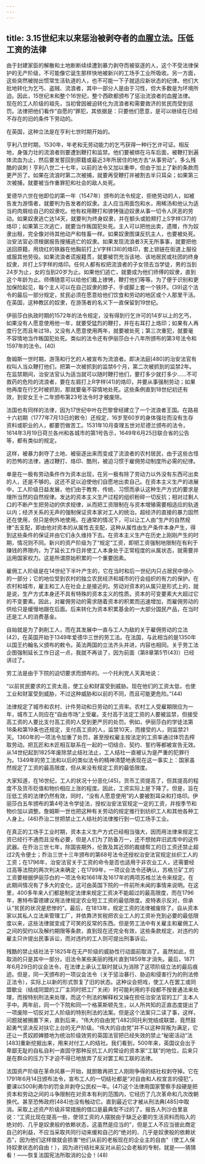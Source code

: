 ```yaml
---
---
---
```

title: 3.15世纪末以来惩治被剥夺者的血腥立法。压低工资的法律
---




由于封建家臣的解散和土地断断续续遭到暴力剥夺而被驱逐的人，这个不受法律保护的无产阶级，不可能像它诞生那样快地被新兴的工场手工业所吸收。另一方面，这些突然被抛出惯常生活轨道的人，也不可能一下子就适应新状态的纪律。他们大批地转化为乞丐、盗贼、流浪者，其中一部分人是由于习性，但大多数是为环境所迫。因此，15世纪末和整个16世纪，整个西欧都颁布了惩治流浪者的血腥法律。现在的工人阶级的祖先，当初曾因被迫转化为流浪者和需要救济的贫民而受到惩罚。法律把他们看作“自愿的”罪犯，其依据是：只要他们愿意，是可以继续在已经不存在的旧的条件下劳动的。

在英国，这种立法是在亨利七世时期开始的。

亨利八世时期，1530年，年老和无劳动能力的乞丐获得一种行乞许可证。相反地，身强力壮的流浪者则要遭到鞭打和监禁。他们要被绑在马车后面，被鞭打到遍体流血为止，然后要发誓回到原籍或最近3年所居住的地方去“从事劳动”。多么残酷的讽刺！亨利八世二十七年，以前的法令又加以重申，但由于加上了新的条款而更严厉了。如果在流浪时第二次被捕，就要再受鞭打并被割去半只耳朵；如果第三次被捕，就要被当作重罪犯和社会的敌人处死。

爱德华六世在他即位的第一年（1547年）颁布的法令规定，拒绝劳动的人，如被告发为游惰者，就要判为告发者的奴隶。主人应当用面包和水，用稀汤和他认为适当的肉屑给自己的奴隶吃。他有权用鞭打和镣铐强迫奴隶从事一切令人厌恶的劳动。如果奴隶逃亡达14天，就要判为终身奴隶，并在额头或脸颊打上S字样(37)的烙印；如果第三次逃亡，就要当作叛国犯处死。主人可以把他出卖，遗赠，作为奴隶出租，完全像对待其他动产和牲畜一样。如果奴隶图谋反抗主人，也要被处死。治安法官必须根据报告搜捕逃亡的奴隶。如果发现流浪者3天无所事事，就要把他送回原籍，用烧红的铁器在他胸前打上V字样(38)的烙印，套上锁链在街道上服役或服其他劳役。如果流浪者谎报籍贯，就要被罚充当该地、该地居民或社团的终身奴隶，并打上S字样的烙印。任何人都有权把流浪者的子女领去当学徒，男的当到24岁为止，女的当到20岁为止。如果他们逃亡，就要成为他们师傅的奴隶，直到这个年龄为止。师傅随意可以给他们戴上镣铐，鞭打他们等等。为了便于识别和更加保险起见，每个主人可以在自己奴隶的脖子、手或脚上套一个铁环。(39)这个法令的最后一部分规定，贫民必须在愿意给他们饮食和劳动的地区或个人那里干活。在英国，这种教区的奴隶，在游荡者的名义下一直保留到19世纪。

伊丽莎白执政时期的1572年的法令规定，没有得到行乞许可的14岁以上的乞丐，如果没有人愿意使用他一年，就要受猛烈的鞭打，并在右耳打上烙印；如果有人再度行乞而且年过18，又没有人愿意使用两年，就要被处死；第三次重犯，就要毫不容情地当作叛国犯处死。类似的法令还有伊丽莎白十八年所颁布的第3号法令和1597年的法令。(40)

詹姆斯一世时期，游荡和行乞的人被宣布为流浪者。即决法庭[480]的治安法官有权叫人当众鞭打他们，把第一次被抓到的监禁6个月，第二次被抓到的监禁2年。在监禁期间，治安法官认为适当就可以随时鞭打他们，要打多少就打多少……不可救药的危险的流浪者，要在左肩打上R字样(41)的烙印，并要从事强制劳动；如果他再度在行乞时被抓到，那就要毫不容情地处死。这些条例直到18世纪初还有效，到安女王十二年颁布第23号法令时才被废除。

法国也有同样的法律，因为17世纪中叶在巴黎曾经建立了一个流浪者王国。在路易十六初期（1777年7月13日的敕令）还规定，16岁至60岁的身体强壮而没有生存资料或职业的人，都要罚做苦工。1531年10月查理五世对尼德兰颁布的法令，1614年3月19日荷兰各州和各城市的第1号告示，1649年6月25日联合省的公告等，都有类似的规定。

这样，被暴力剥夺了土地、被驱逐出来而变成了流浪者的农村居民，由于这些古怪的恐怖的法律，通过鞭打、烙印、酷刑，被迫习惯于雇佣劳动制度所必需的纪律。

单是在一极有劳动条件作为资本出现，在另一极有除了劳动力以外没有东西可出卖的人，还是不够的。这还不足以迫使他们自愿地出卖自己。在资本主义生产的进展中，工人阶级日益发展，他们由于教育、传统、习惯而承认这种生产方式的要求是理所当然的自然规律。发达的资本主义生产过程的组织粉碎一切反抗；相对过剩人口的不断产生把劳动的供求规律，从而把工资限制在与资本增殖需要相适应的轨道以内；经济关系的无声的强制保证资本家对工人的统治。超经济的直接的暴力固然还在使用，但只是例外地使用。在通常的情况下，可以让工人由“生产的自然规律”去支配，即由他对资本的从属性去支配，这种从属性由生产条件本身产生，得到这些条件的保证并由它们永久维持下去。在资本主义生产在历史上刚刚产生的时期，情况则不同。新兴的资产阶级为了“规定”工资，即把工资强制地限制在有利于赚钱的界限内，为了延长工作日并使工人本身处于正常程度的从属状态，就需要并运用国家权力。这是所谓原始积累的一个重要因素。

雇佣工人阶级是在14世纪下半叶产生的，它在当时和后一世纪内只占居民中很小的一部分；它的地位受到农村的独立农民经济和城市的行会组织的有力的保护。在农村和城市，雇主和工人在社会上是接近的。劳动对资本的从属只是形式上的，就是说，生产方式本身还不具有特殊的资本主义的性质。资本的可变要素大大超过它的不变要素。因此，对雇佣劳动的需求随着资本的积累而迅速增加，而雇佣劳动的供给只是缓慢地跟在后面。后来转化为资本积累基金的一大部分国民产品，在当时还是工人的消费基金。

自始就是为了剥削工人，而在其发展中一直与工人为敌的关于雇佣劳动的立法(42)，在英国开始于1349年爱德华三世的劳工法。在法国，与此相当的是1350年以国王约翰名义颁布的敕令。英法两国的立法齐头并进，内容也相同。关于劳工法企图强制延长工作日这一点，我就不再谈了，因为前面（第8章第5节(43)）已经讲过了。

劳工法是由于下院的迫切要求而颁布的。一个托利党人天真地说：

“以前贫民要求的工资太高，使工业和财富受到威胁。现在他们的工资太低，也使工业和财富受到威胁，不过这种威胁和以前的不同，而且可能更危险。”(44)

法律规定了城市和农村、计件劳动和日劳动的工资率。农村工人受雇期限应为一年，城市工人则应在“自由市场”上受雇。支付高于法定工资的人要被监禁，但接受高工资的人要比支付高工资的人受到更严厉的处罚。例如，伊丽莎白的学徒法第18条和第19条也还规定，支付高工资的人，监禁10天，而接受的人，则监禁21天。1360年的一项法令加重了处罚，甚至授权雇主按法定的工资率通过体罚去榨取劳动。把瓦匠和木匠相互联系在一起的一切结合、契约、誓约等都被宣告无效。从14世纪起到1825年废除禁止结社法止，工人结社一直被认为是严重的犯罪行为。1349年的劳工法和以后的类似法令的精神清楚地表现在这一事实上：国家虽然规定了工资的最高限度，但从来没有规定工资的最低限度。

大家知道，在16世纪，工人的状况十分恶化(45)。货币工资提高了，但其提高的程度不及货币贬值和物价相应上涨的程度。因此，工资实际上是下降了。但是，旨在压低工资的法律仍然有效，同时，“没有人愿意使用”的人要被割耳朵和打烙印。伊丽莎白五年颁布的第4号法令学徒法，授权治安法官规定一定的工资，并按季节和物价加以调整。詹姆斯一世也把这种有关劳动的规定推行到纺织工人和其他各种工人身上。(46)乔治二世把禁止工人结社的法律推行到一切工场手工业。

在真正的工场手工业时期，资本主义生产方式已经相当强大，因而用法律来规定工资已经行不通而且没有必要，但是人们为了防备万一，还不想抛弃旧武库中的这件武器。在乔治三世七年，除国丧期外，伦敦及其近郊的裁缝帮工的日工资还禁止超过2先令便士；乔治三世十三年颁布的第68号法令还授权治安法官规定丝织工人的工资；在1796年，治安法官关于工资的命令是否也适用于非农业工人，还需要经过高等法院的两次判决来确定；在1799年，一项议会法令还确认，苏格兰矿工的工资要根据伊丽莎白的一项法令和1661年及1617年的两项苏格兰法令来规定。在此期间情况有了多大的变化，这可由英国下院的一件前所未闻的事情来说明。在这里，400多年来人们都是制定法律来规定工资决不能超过的最高限度，而在1796年，惠特布雷德建议用法律规定农业短工工资的最低限度。皮特表示反对，但承认“贫民的状况是悲惨的”。最后，在1813年，规定工资的法律被废除了。自从资本家以其私人立法来管理工厂，并依靠济贫税把农业工人的工资补充到必要的最低限度以来，这些法律就变成了可笑的反常的东西。但是劳工法中有关雇主和雇佣工人之间的契约以及解约期限等条款，直到现在还完全有效，这些条款规定，对违约的雇主只许提出民事诉讼，而对违约的工人则可提出刑事诉讼。

残酷的禁止结社法于1825年在无产阶级的威胁性行动面前取消了。虽然如此，但取消的只是其中一部分。旧法令某些美丽的残片直到1859年才消失。最后，1871年6月29日的议会法令，在法律上承认工联时就认为消除了这项阶级立法的最后痕迹。但是，同一天颁布的一项议会法令（关于惩治暴行、胁迫和侵害行为的刑法修正法令），实际上以新的形式恢复了旧的状态。这种议会把戏，使工人在罢工或同盟歇业（结成同盟的工厂主同时把工厂关闭）时可能利用的手段都不按普通法来处理，而按特别刑法来处理，而这个刑法的解释权又操在担任治安法官的工厂主本人手中。两年前，同一个下院和同一个格莱斯顿先生，以人所共知的正直态度提出了一项废除一切反对工人阶级的特别刑法的法案。但是这个法案只二读了事，这样，问题就被搁置下来，直到后来，“伟大的自由党”[482]同托利党结成联盟，竟然鼓起勇气坚决反对扶它上台的无产阶级。“伟大的自由党”并不以这种背叛为满足，它还让一贯奴颜婢膝地为统治阶级效劳的英国法官把已经失效的禁止“秘密活动”法[483]重新挖掘出来，用来对付工人的结社。我们看到，500年来，英国议会出于卑鄙无耻的自私自利一直固守那种反抗工人的常设的资本家“工联”的地位，后来只是在群众的压力下才迫不得已地放弃了反对罢工和工联的法律。

法国资产阶级在革命风暴一开始，就胆敢再把工人刚刚争得的结社权剥夺掉。它在1791年6月14日颁布法令，宣布工人的一切结社都是“对自由和人权宣言的侵犯”，要课以500利弗尔的罚金并剥夺公民权一年。(47)这个法律用国家警察手段硬是把资本和劳动之间的斗争限制在对资本有利的范围内，它经历了几次革命和几次改朝换代。甚至恐怖政府[484]也没有触动它。直到最近它才被从刑法典[485]中取消。采取上述资产阶级非常措施的借口是最典型不过的了。报告人列沙白里哀说：“工资比现在提高一些，使领工资的人摆脱由于缺乏必要的生活资料而陷入的绝对的、几乎是奴隶般的依赖状态，这虽然是应当的”，但是工人不应当彼此商定自己的利益，不应当采取共同行动来缓和自己的“绝对的、几乎是奴隶般的依赖状态”，因为他们这样做就会损害“他们从前的老板现在的企业主的自由”（使工人保持奴隶状态的自由！），因为进行结社来反对从前公会老板的专制，就是——猜猜看！——恢复法国宪法所取消的公会！(48)